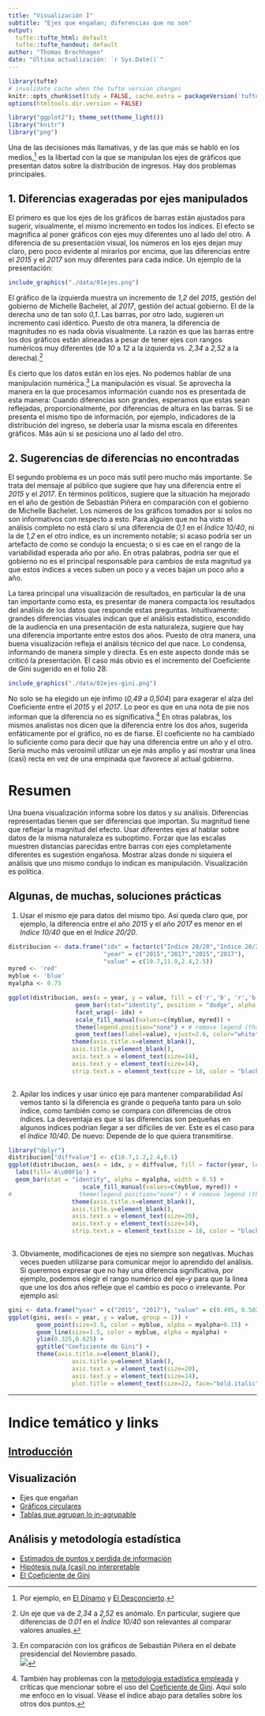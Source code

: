 ```yaml
---
title: "Visualización I"
subtitle: "Ejes que engañan; diferencias que no son"
output:
  tufte::tufte_html: default
  tufte::tufte_handout: default
author: "Thomas Brochhagen"
date: "Última actualización: `r Sys.Date()`" 
---
```

```r
library(tufte)
# invalidate cache when the tufte version changes
knitr::opts_chunk$set(tidy = FALSE, cache.extra = packageVersion('tufte'))
options(htmltools.dir.version = FALSE)
```

```r
library("ggplot2"); theme_set(theme_light())
library("knitr")
library("png")
```

Una de las decisiones más llamativas, y de las que más se habló en los medios,^[Por ejemplo, en [El Dínamo](https://www.eldinamo.cl/nacional/2018/08/22/casen-los-abultados-graficos-sobre-desigualdad-que-se-utilizaron-para-diferencias-no-significativas/) y [El Desconcierto](http://www.eldesconcierto.cl/2018/08/21/graficos-vuelven-a-penar-a-pinera-la-curiosa-forma-de-presentar-los-datos-de-distrubucion-de-ingresos-en-la-casen/).] es la libertad con la que se manipulan los ejes de gráficos que presentan datos sobre la distribución de ingresos. Hay dos problemas principales.

## 1. Diferencias exageradas por ejes manipulados

El primero es que los ejes de los gráficos de barras están ajustados para sugerir, visualmente, el mismo incremento en todos los indices. El efecto se magnifica al poner gráficos con ejes muy diferentes uno al lado del otro. A diferencia de su presentación visual, los números en los ejes dejan muy claro, pero poco evidente al mirarlos por encima, que las diferencias entre el *2015* y el *2017* son muy diferentes para cada indice. Un ejemplo de la presentación:

```r
include_graphics("./data/01ejes.png")
```

El gráfico de la izquierda muestra un incremento de *1,2* del *2015*, gestión del gobierno de Michelle Bachelet, al *2017*, gestión del actual gobierno. El de la derecha uno de tan solo *0,1*. Las barras, por otro lado, sugieren un incremento casi idéntico. Puesto de otra manera, la diferencia de magnitudes no es nada obvia visualmente. La razón es que las barras entre los dos gráficos están alineadas a pesar de tener ejes con rangos numéricos muy diferentes (de *10* a *12* a la izquierda vs. *2,34* a *2,52* a la derecha).^[Un eje que va de *2,34* a *2,52* es anómalo. En particular, sugiere que diferencias de *0.01* en el *Índice 10/40* son relevantes al comparar valores anuales.]

Es cierto que los datos están en los ejes. No podemos hablar de una manipulación numérica.^[En comparación con los gráficos de Sebastián Piñera en el debate presidencial del Noviembre pasado. <br> ![](data/small-pin.png)] La manipulación es visual. Se aprovecha la manera en la que procesamos información cuando nos es presentada de esta manera: Cuando diferencias son grandes, esperamos que estas sean reflejadas, proporcionalmente, por diferencias de altura en las barras. Si se presenta el mismo tipo de información, por ejemplo, indicadores de la distribución del ingreso, se debería usar la misma escala en diferentes gráficos. Más aún si se posiciona uno al lado del otro.  

## 2. Sugerencias de diferencias no encontradas

El segundo problema es un poco más sutil pero mucho más importante. Se trata del mensaje al público que sugiere que hay una diferencia entre el *2015* y el *2017*. En términos políticos, sugiere que la situación ha mejorado en el año de gestión de Sebastián Piñera en comparación con el gobierno de Michelle Bachelet. Los números de los gráficos tomados por si solos no son informativos con respecto a esto. Para alguien que no ha visto el análisis completo no está claro si una diferencia de *0,1* en el *Índice 10/40*, ni la de *1,2* en el otro índice, es un incremento notable; si acaso podría ser un artefacto de como se condujo la encuesta; o si es cae en el rango de la variabilidad esperada año por año. En otras palabras, podría ser que el gobierno no es el principal responsable para cambios de esta magnitud ya que estos índices a veces suben un poco y a veces bajan un poco año a año. 

La tarea principal una visualización de resultados, en particular la de una tan importante como esta, es presentar de manera compacta los resultados del análisis de los datos que responde estas preguntas. Intuitivamente: grandes diferencias visuales indican que el análisis estadístico, escondido de la audiencia en una presentación de esta naturaleza, sugiere que hay una diferencia importante entre estos dos años. Puesto de otra manera, una buena visualización refleja el análisis técnico del que nace. Lo condensa, informando de manera simple y directa. Es en este aspecto donde más se criticó la presentación. El caso más obvio es el incremento del Coeficiente de Gini sugerido en el folio 28:

```r
include_graphics("./data/02ejes-gini.png")
```

No solo se ha elegido un eje ínfimo (*0,49* a *0,504*) para exagerar el alza del Coeficiente entre el *2015* y el *2017*. Lo peor es que en una nota de pie nos informan que la diferencia no es significativa.^[También hay problemas con la [metodología estadística empleada](./casen2017/05nht.html) y críticas que mencionar sobre el uso del [Coeficiente de Gini](./casen2017/06gini.html). Aquí solo me enfoco en lo visual. Véase el índice abajo para detalles sobre los otros dos puntos.] En otras palabras, los mismos analistas nos dicen que la diferencia entre los dos años, sugerida enfáticamente por el gráfico, no es de fiarse. El coeficiente no ha cambiado lo suficiente como para decir que hay una diferencia entre un año y el otro. Sería mucho más verosimil utilizar un eje más amplio y así mostrar una linea (casi) recta en vez de una empinada que favorece al actual gobierno. 

# Resumen

Una buena visualización informa sobre los datos y su análisis. Diferencias representadas tienen que ser diferencias que importan. Su magnitud tiene que reflejar la magnitud del efecto. Usar diferentes ejes al hablar sobre datos de la misma naturaleza es suboptimo. Forzar que las escalas muestren distancias parecidas entre barras con ejes completamente diferentes es sugestión engañosa. Mostrar alzas donde ni siquiera el análisis que uno mismo condujo lo indican es manipulación. Visualización es política.

## Algunas, de muchas, soluciones prácticas
1. Usar el mismo eje para datos del mismo tipo. Así queda claro que, por ejemplo, la diferencia entre el año *2015* y el año *2017* es menor en el *Indice 10/40* que en el *Indice 20/20*.

```r

distribucion <- data.frame("idx" = factor(c("Indice 20/20","Indice 20/20", 'Indice 10/40', 'Indice 10/40'), levels = c("Indice 20/20", "Indice 10/40")),
                           "year" = c("2015","2017","2015","2017"),
                           "value" = c(10.7,11.9,2.4,2.5))
myred <- 'red'
myblue <- 'blue'
myalpha <- 0.75

ggplot(distribucion, aes(x = year, y = value, fill = c('r','b', 'r','b'))) + 
                   geom_bar(stat="identity", position = "dodge", alpha = myalpha) +
                   facet_wrap(~ idx) +
                   scale_fill_manual(values=c(myblue, myred)) + 
                   theme(legend.position="none") + # remove legend (that comes from dummy categories)
                   geom_text(aes(label=value), vjust=2.6, color="white", size=8) +
                  theme(axis.title.x=element_blank(),
                  axis.title.y=element_blank(),
                  axis.text.x = element_text(size=14),
                  axis.text.y = element_text(size=14),
                  strip.text.x = element_text(size = 18, color = "black"))
  
```

2. Apilar los indices y usar único eje para mantener comparabilidad Así vemos tanto si la diferencia es grande o pequeña tanto para un solo índice, como también como se compara con diferencias de otros índices. La desventaja es que si las diferencias son pequeñas en algunos indices podrían llegar a ser dificiles de ver. Este es el caso para el *Indice 10/40*. De nuevo: Depende de lo que quiera transmitirse.

```r
library("dplyr")
distribucion["diffvalue"] <- c(10.7,1.2,2.4,0.1)
ggplot(distribucion, aes(x = idx, y = diffvalue, fill = factor(year, levels = c("2017", "2015")))) +
  labs(fill='A\u00F1o') +
  geom_bar(stat = "identity", alpha = myalpha, width = 0.5) +
                     scale_fill_manual(values=c(myblue, myred)) + 
#                   theme(legend.position="none") + # remove legend (that comes #from dummy categories) +
                  theme(axis.title.x=element_blank(),
                  axis.title.y=element_blank(),
                  axis.text.x = element_text(size=20),
                  axis.text.y = element_text(size=14),
                  strip.text.x = element_text(size = 18, color = "black"))
  
```

3. Obviamente, modificaciones de ejes no siempre son negativas. Muchas veces pueden utilizarse para comunicar mejor lo aprendido del análisis. Si queremos expresar que no hay una diferencia significativa, por ejemplo, podemos elegir el rango numérico del eje-*y* para que la linea que une los dos años refleje que el cambio es poco o irrelevante. Por ejemplo así:

```r

gini <- data.frame("year" = c("2015", "2017"), "value" = c(0.495, 0.502))
ggplot(gini, aes(x = year, y = value, group = 1)) +
        geom_point(size=3.5, color = myblue, alpha = myalpha+0.15) +
        geom_line(size=1.5, color = myblue, alpha = myalpha) +
        ylim(0.325,0.625) + 
        ggtitle("Coeficiente de Gini") +
        theme(axis.title.x=element_blank(),
                  axis.title.y=element_blank(),
                  axis.text.x = element_text(size=20),
                  axis.text.y = element_text(size=14), 
                  plot.title = element_text(size=22, face="bold.italic", hjust = 0.5))
```
---
# Indice temático y links
## [Introducción](../casen2017-intro.html)
## Visualización 
* Ejes que engañan
* [Gráficos circulares](./casen2017/02pie-charts.html)
* [Tablas que agrupan lo in-agrupable](./casen2017/03tablas)

## Análisis y metodología estadística
* [Estimados de puntos y perdida de información](./casen2017/04point-estimates.html)
* [Hipótesis nula (casi) no interpretable](./casen2017/05nht.html)
* [El Coeficiente de Gini](./casen2017/06gini.html)
